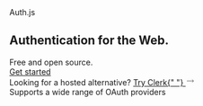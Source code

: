 
<div className="overflow-hidden relative">
  <section className="px-4 mx-auto w-full max-w-7xl h-64">
    <div className="flex flex-col gap-14 items-center mt-20">
      <div className="flex flex-col gap-8 justify-center items-center w-full">
        <span className="text-6xl font-black lg:text-8xl">Auth.js</span>
        <div className="flex flex-col md:flex-row md:gap-8 justify-center md:items-baseline text-2xl font-bold text-center lg:text-3xl">
          <h1>Authentication for the Web.</h1>
          <div>
            <span className="underline-highlight">Free and open source</span>.
          </div>
        </div>
      </div>
    </div>
    <div className="flex flex-row justify-center pt-16 w-full">
      <a
        href="/getting-started"
        className="inline-block py-3 px-8 text-xl font-medium text-white bg-violet-500 dark:bg-violet-900 rounded transition hover:scale-110 hover:rotate-2 focus-visible:ring focus:outline-none
        dark:active:bg-violet-950 active:bg-violet-600"
      >
        Get started
      </a>
    </div>
    <Blur />
    <div className="overflow-hidden bg-animation -z-10">
      <div id="stars"></div>
      <div id="stars2"></div>
      <div id="stars3"></div>
      <div id="stars4"></div>
    </div>
  </section>
  <section className="flex flex-col items-center px-4 pt-24 pb-24">
    <div className="mb-20 text-lg text-center flex gap-2">
      Looking for a hosted alternative?
      <a
        href="https://clerk.com?utm_source=sponsorship&utm_medium=website&utm_campaign=authjs&utm_content=cta"
        target="_blank"
        className="flex gap-2 text-[#289ef9]"
      >
        Try Clerk{" "}
        <svg
          width="16"
          data-slot="icon"
          fill="none"
          strokeWidth="1.5"
          stroke="currentColor"
          viewBox="0 0 24 24"
          xmlns="http://www.w3.org/2000/svg"
          aria-hidden="true"
        >
          <path
            strokeLinecap="round"
            strokeLinejoin="round"
            d="M17.25 8.25 21 12m0 0-3.75 3.75M21 12H3"
          ></path>
        </svg>
      </a>
    </div>
    <FrameworkExamples />
  </section>
  <Guides />
  <section
    className="flex relative h-[40rem] flex-col justify-between items-center pt-24 pb-12
    bg-neutral-200 dark:bg-neutral-900 overflow-hidden"
  >
    <div
      className="z-10 flex gap-4 justify-start items-center text-2xl md:text-3xl font-bold
      text-center text-white lg:text-4xl h-full"
    >
      <div className="leading-normal text-slate-800 dark:text-slate-200 pb-12">
        Supports a wide range of OAuth providers
      </div>
    </div>
    <ProviderMarquee />
  </section>
  <Footer className="bg-white dark:bg-neutral-950 py-8 !m-0" />
</div>
